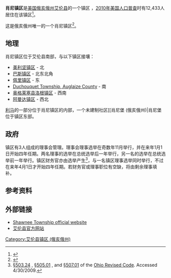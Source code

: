 {{Infobox settlement
|official_name            = 肖尼镇区
|settlement_type          = [[镇区_(美国)|镇区]]
|nickname                 = 
|motto                    =

<!-- Images -->
|image_skyline            = Griffith Breese Farmhouse.jpg
|imagesize                = 250px
|image_caption            = The Griffith Breese Farm, a historic site in the township
|image_flag               = 
|image_seal               =

<!-- Maps -->
|image_map                = Shawnee_Allen.PNG
|mapsize                  = 250px
|map_caption              = 肖尼镇区在艾伦县的位置
|image_map1               = 
|mapsize1                 = 
|map_caption1             =

<!-- Location -->
|coordinates_display      = inline,title
|coordinates_region       = US-OH
|subdivision_type         = [[世界政區索引|国家]]
|subdivision_name         = [[美国|美国]]
|subdivision_type1        = [[美国行政区划|州份]]
|subdivision_name1        = [[俄亥俄州|俄亥俄州]]
|subdivision_type2        = [[俄亥俄州行政区划|县]]
|subdivision_name2        = [[艾伦县_(俄亥俄州)|艾伦县]]

<!-- Government -->
|government_footnotes     = 
|government_type          = 
|leader_title             = 
|leader_name              = 
|leader_title1            = 
|leader_name1             = 
|established_title        = 
|established_date         =

<!-- Area -->
|unit_pref                = Imperial
|area_footnotes           = 
|area_magnitude           = 
|area_total_km2           = 75.8
|area_land_km2            = 75.1
|area_water_km2           = 0.8
|area_total_sq_mi         =
|area_land_sq_mi          = 
|area_water_sq_mi         =

<!-- Population -->
|population_as_of         = [[2010年美国人口普查|2010年]]
|population_footnotes     = 
|population_total         = 12433
|population_density_km2   = 165.6
|population_density_sq_mi =

<!-- General information -->
|timezone                 = [[北美东部时区|东部（EST）]]
|utc_offset               = -5
|timezone_DST             = EDT
|utc_offset_DST           = -4
|elevation_footnotes      = <ref name="GR3">{{cite web|url=http://geonames.usgs.gov|accessdate=2008-01-31|title=US Board on Geographic Names|publisher=[[United_States_Geological_Survey|United States Geological Survey]]|date=2007-10-25|archive-date=2012-02-26|archive-url=https://www.webcitation.org/65jET5cdV?url=http://geonames.usgs.gov/|dead-url=no}}</ref>
|elevation_m              = 256
|elevation_ft             = 840
|latd = 40 |latm = 41 |lats = 49 |latNS = N
|longd = 84 |longm = 9 |longs = 15 |longEW = W

<!-- Area/postal codes & others -->
|postal_code_type         = 
|postal_code              = 
|area_code                = 
|blank_name               = [[聯邦資料處理標準|FIPS代码]]
|blank_info               = 39-71955<ref name="GR2">{{cite web|url=http://factfinder2.census.gov|publisher=[[United_States_Census_Bureau|United States Census Bureau]]|accessdate=2008-01-31|title=American FactFinder|archive-date=2013-09-11|archive-url=https://web.archive.org/web/20130911234518/http://factfinder2.census.gov/|dead-url=no}}</ref>
|blank1_name              = [[地名信息系统|地名信息系统]]特征识别码
|blank1_info              = 1085699<ref name="GR3" />
|website                  = {{URL|shawneetownship.com}}
|footnotes                = 
}}
'''肖尼镇区'''是[[美国|美国]][[俄亥俄州|俄亥俄州]][[艾伦县_(俄亥俄州)|艾伦县]]的一个镇区 ，[[2010年美国人口普查|2010年美国人口普查]]时有12,433人居住在该镇区<ref name="Census 2010">{{cite web| url=http://factfinder2.census.gov/bkmk/table/1.0/en/DEC/10_DP/G001/0600000US3900371955| title=Geographic Identifiers: 2010 Demographic Profile Data (G001): Shawnee township, Allen County, Ohio| publisher=U.S. Census Bureau, American Factfinder| accessdate=July 5, 2013}}</ref>。

这是俄亥俄州唯一的一个肖尼镇区<ref>{{Cite web| title = Detailed map of Ohio| work = | publisher = [[United_States_Census_Bureau|United States Census Bureau]]| year = 2000| url = http://www2.census.gov/geo/maps/general_ref/cousub_outline/cen2k_pgsz/oh_cosub.pdf| format = PDF| accessdate = 2007-02-16| archive-date = 2020-09-01| archive-url = https://web.archive.org/web/20200901011436/https://www2.census.gov/geo/maps/general_ref/cousub_outline/cen2k_pgsz/oh_cosub.pdf| dead-url = no}}</ref>。
==地理==
肖尼镇区位于艾伦县南部，与以下镇区接壤：
*[[美利坚镇区_(俄亥俄州艾伦县)|美利坚镇区]] - 北
*[[巴斯镇区_(俄亥俄州艾伦县)|巴斯镇区]] - 北东北角
*[[佩里镇区_(俄亥俄州艾伦县)|佩里镇区]] - 东
*[[Duchouquet_Township,_Auglaize_County,_Ohio|Duchouquet Township, Auglaize County]] - 南
*[[洛根镇区_(俄亥俄州奥格莱塞县)|奥格莱塞县洛根镇区]] - 西南
*[[阿曼达镇区_(俄亥俄州艾伦县)|阿曼达镇区]] - 西北

[[利马_(俄亥俄州)|利马]]的一部分位于肖尼镇区的内部，一个未建制社区[[肖尼堡 (俄亥俄州)|肖尼堡位于镇区东部。

==政府==
镇区有3人组成的理事会管理。理事会理事选举在奇数年11月举行，并在来年1月1日开始四年任期。两名理事的选举在总统选举后一年举行，另一名的选举在总统选举前一年举行。镇区财务官亦由选举产生<ref>[http://codes.ohio.gov/orc/503.24 §503.24] {{Wayback|url=http://codes.ohio.gov/orc/503.24 |date=20090721175921 }}, [http://codes.ohio.gov/orc/505.01 §505.01] {{Wayback|url=http://codes.ohio.gov/orc/505.01 |date=20081231032851 }}, and [http://codes.ohio.gov/orc/507.01 §507.01] {{Wayback|url=http://codes.ohio.gov/orc/507.01 |date=20090721175216 }} of the [[Ohio_Revised_Code|Ohio Revised Code]]. Accessed 4/30/2009.</ref>，与一名镇区理事选举同时举行，不过在来年4月1日才开始四年任期。若财务官或理事职位有空缺，将由剩余理事填补。

==参考资料==
{{reflist}}

==外部链接==
*[http://shawneetownship.com Shawnee Township official website]
*[http://www.co.allen.oh.us 艾伦县官方网站]

{{Allen County, Ohio}}

[[Category:艾伦县镇区_(俄亥俄州)|Category:艾伦县镇区 (俄亥俄州)]]
